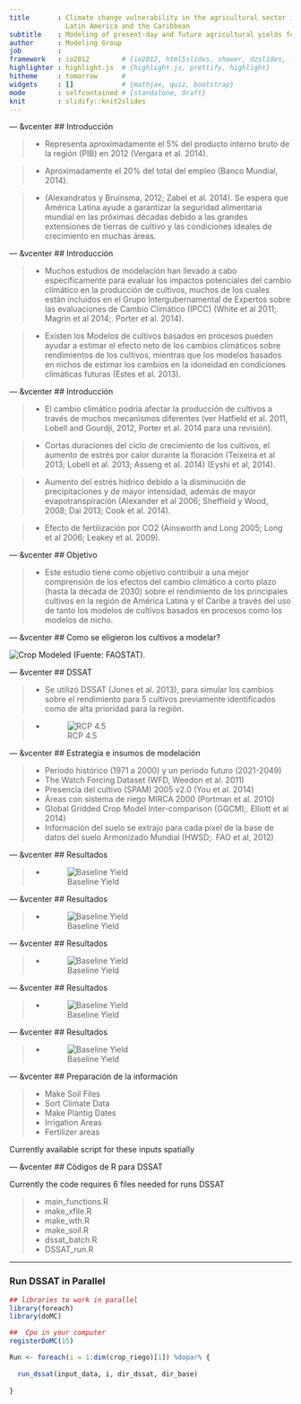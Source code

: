 ```yaml
---
title       : Climate change vulnerability in the agricultural sector in 
              Latin America and the Caribbean
subtitle    : Modeling of present-day and future agricultural yields for regionally                   important crops
author      : Modeling Group
job         : 
framework   : io2012        # {io2012, html5slides, shower, dzslides, ...}
highlighter : highlight.js  # {highlight.js, prettify, highlight}
hitheme     : tomorrow      # 
widgets     : []            # {mathjax, quiz, bootstrap}
mode        : selfcontained # {standalone, draft}
knit        : slidify::knit2slides
---
```



--- &vcenter
## Introducción


> *  Representa aproximadamente el 5% del producto interno bruto de la región (PIB) en 2012 (Vergara et al. 2014).

> * Aproximadamente el 20% del total del empleo (Banco Mundial, 2014). 

> * (Alexandratos y Bruinsma, 2012; Zabel et al. 2014). Se espera que América Latina ayude a garantizar la seguridad alimentaria mundial en las próximas décadas debido a las grandes extensiones de tierras de cultivo y las condiciones ideales de crecimiento en muchas áreas. 


--- &vcenter
## Introducción

> - Muchos estudios de modelación han llevado a cabo específicamente para evaluar los impactos potenciales del cambio climático en la producción de cultivos, muchos de los cuales están incluidos en el Grupo Intergubernamental de Expertos sobre las evaluaciones de Cambio Climático (IPCC) (White et al 2011;. Magrin et al 2014;. Porter et al. 2014). 

> - Existen los Modelos de cultivos basados en procesos pueden ayudar a estimar el efecto neto de los cambios climáticos sobre rendimientos de los cultivos, mientras que los modelos basados en nichos de estimar los cambios en la idoneidad en condiciones climáticas futuras (Estes et al. 2013).


--- &vcenter
## Introducción

> - El cambio climático podría afectar la producción de cultivos a través de muchos mecanismos diferentes (ver Hatfield et al. 2011, Lobell and Gourdji, 2012, Porter et al. 2014 para una revisión).

> - Cortas duraciones del ciclo de crecimiento de los cultivos, el aumento de estrés por calor durante la floración (Teixeira et al 2013; Lobell et al. 2013; Asseng et al. 2014) (Eyshi et al, 2014).

> - Aumento del estrés hídrico debido a la disminución de precipitaciones y de mayor intensidad, además de mayor evapotranspiración (Alexander et al 2006; Sheffield y Wood, 2008; Dai 2013; Cook et al. 2014).

> - Efecto de fertilización por CO2 (Ainsworth and Long 2005; Long et al 2006; Leakey et al. 2009).
 

--- &vcenter
## Objetivo 

> - Este estudio tiene como objetivo contribuir a una mejor comprensión de los efectos del cambio climático a corto plazo (hasta la década de 2030) sobre el rendimiento de los principales cultivos en la región de América Latina y el Caribe a través del uso de tanto los modelos de cultivos basados en procesos como los modelos de nicho. 

--- &vcenter
## Como se eligieron los cultivos a modelar?

![Crop Modeled](Crop Modeled.png)
(Fuente: FAOSTAT).


--- &vcenter
## DSSAT

> - Se utilizó DSSAT (Jones et al. 2013), para simular los cambios sobre el rendimiento para 5 cultivos previamente identificados como de alta prioridad para la región.

> - ![RCP 4.5](Eleccion RCP 4.5.png)


--- &vcenter
## Estrategia e insumos de modelación 

> - Período histórico (1971 a 2000) y un período futuro (2021-2049)
> - The Watch Forcing Dataset (WFD, Weedon et al. 2011) 
> - Presencia del cultivo (SPAM) 2005 v2.0 (You et al. 2014)
> - Áreas con sistema de riego MIRCA 2000 (Portman et al. 2010)
> - Global Gridded Crop Model Inter-comparison  (GGCMI;. Elliott et al 2014)
> - Información del suelo se extrajo para cada píxel de la base de datos del suelo Armonizado Mundial (HWSD;. FAO et al, 2012) 

--- &vcenter
## Resultados

> - ![Baseline Yield](baseline yield.png)

--- &vcenter
## Resultados

> - ![Baseline Yield](Change Yield.png)

--- &vcenter
## Resultados

> - ![Baseline Yield](Change Yield Region.png)


--- &vcenter
## Resultados

> - ![Baseline Yield](change variability.png)


--- &vcenter
## Resultados

> - ![Baseline Yield](change duration.png)


--- &vcenter
## Preparación de la información

> * Make Soil Files
> * Sort Climate Data
> * Make Plantig Dates
> * Irrigation Areas
> * Fertilizer areas

Currently available script for these inputs spatially


--- &vcenter
## Códigos de R para DSSAT

Currently the code requires 6 files needed for runs DSSAT

> * main_functions.R    
> * make_xfile.R       
> * make_wth.R
> * make_soil.R
> * dssat_batch.R
> * DSSAT_run.R


--- 

### Run DSSAT in Parallel

```r

## libraries to work in parallel
library(foreach)
library(doMC)

##  Cpu in your computer
registerDoMC(15)

Run <- foreach(i = 1:dim(crop_riego)[1]) %dopar% {
  
  run_dssat(input_data, i, dir_dssat, dir_base)
  
}


```

